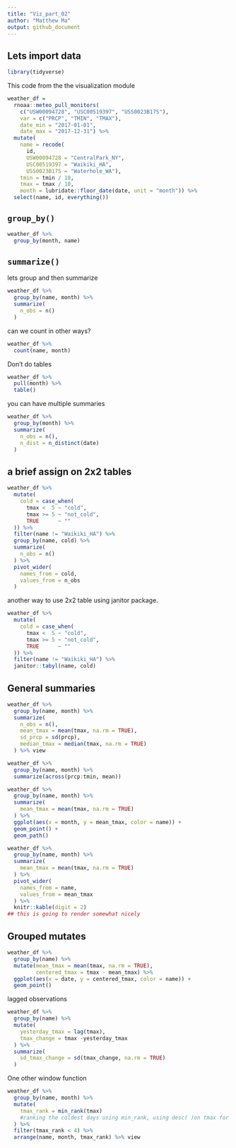 ```yaml
---
title: "Viz_part_02"
author: "Matthew Ma"
output: github_document
---
```


## Lets import data

```r
library(tidyverse)
```

This code from the the visualization module

```r
weather_df = 
  rnoaa::meteo_pull_monitors(
    c("USW00094728", "USC00519397", "USS0023B17S"),
    var = c("PRCP", "TMIN", "TMAX"), 
    date_min = "2017-01-01",
    date_max = "2017-12-31") %>%
  mutate(
    name = recode(
      id, 
      USW00094728 = "CentralPark_NY", 
      USC00519397 = "Waikiki_HA",
      USS0023B17S = "Waterhole_WA"),
    tmin = tmin / 10,
    tmax = tmax / 10,
    month = lubridate::floor_date(date, unit = "month")) %>%
  select(name, id, everything())
```

## `group_by()`

```r
weather_df %>% 
  group_by(month, name)
```

## `summarize()`

lets group and then summarize

```r
weather_df %>% 
  group_by(name, month) %>% 
  summarize(
    n_obs = n()
  )
```

can we count in other ways?

```r

weather_df %>% 
  count(name, month)

```

Don't do tables

```r

weather_df %>% 
  pull(month) %>% 
  table()
```

you can have multiple summaries

```r

weather_df %>% 
  group_by(month) %>% 
  summarize(
    n_obs = n(),
    n_dist = n_distinct(date)
  )
```

## a brief assign on 2x2 tables

```r

weather_df %>% 
  mutate(
    cold = case_when(
      tmax <  5 ~ "cold",
      tmax >= 5 ~ "not_cold",
      TRUE      ~ ""
  )) %>% 
  filter(name != "Waikiki_HA") %>% 
  group_by(name, cold) %>% 
  summarize(
    n_obs = n()
  ) %>% 
  pivot_wider(
    names_from = cold,
    values_from = n_obs
  )

```

another way to use 2x2 table using janitor package.

```r

weather_df %>% 
  mutate(
    cold = case_when(
      tmax <  5 ~ "cold",
      tmax >= 5 ~ "not_cold",
      TRUE      ~ ""
  )) %>% 
  filter(name != "Waikiki_HA") %>%
  janitor::tabyl(name, cold)
```

## General summaries

```r
weather_df %>% 
  group_by(name, month) %>% 
  summarize(
    n_obs = n(),
    mean_tmax = mean(tmax, na.rm = TRUE),
    sd_prcp = sd(prcp), 
    median_tmax = median(tmax, na.rm = TRUE)
  ) %>% view
```

```r
weather_df %>% 
  group_by(name, month) %>% 
  summarize(across(prcp:tmin, mean))

```

```r

weather_df %>% 
  group_by(name, month) %>% 
  summarize(
    mean_tmax = mean(tmax, na.rm = TRUE)
  ) %>% 
  ggplot(aes(x = month, y = mean_tmax, color = name)) +
  geom_point() +
  geom_path()
```


```r

weather_df %>% 
  group_by(name, month) %>% 
  summarize(
    mean_tmax = mean(tmax, na.rm = TRUE)
  ) %>% 
  pivot_wider(
    names_from = name,
    values_from = mean_tmax
  ) %>% 
  knitr::kable(digit = 2)
## this is going to render somewhat nicely

```


## Grouped mutates

```r

weather_df %>% 
  group_by(name) %>% 
  mutate(mean_tmax = mean(tmax, na.rm = TRUE),
         centered_tmax = tmax - mean_tmax) %>% 
  ggplot(aes(x = date, y = centered_tmax, color = name)) +
  geom_point()

```


lagged observations

```r

weather_df %>% 
  group_by(name) %>% 
  mutate(
    yesterday_tmax = lag(tmax),
    tmax_change = tmax -yesterday_tmax
  ) %>% 
  summarize(
    sd_tmax_change = sd(tmax_change, na.rm = TRUE)
  )
```

One other window function

```r
weather_df %>% 
  group_by(name, month) %>% 
  mutate(
    tmax_rank = min_rank(tmax)
    #ranking the coldest days using min_rank, using desc( )on tmax for reverse order.
  ) %>% 
  filter(tmax_rank < 4) %>% 
  arrange(name, month, tmax_rank) %>% view
```


